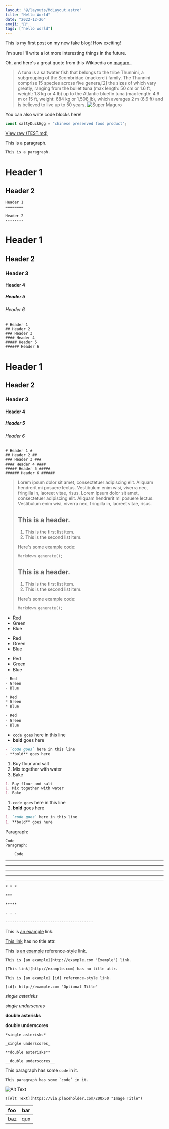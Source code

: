 ```yaml
---
layout: "@/layouts/MdLayout.astro"
title: "Hello World"
date: "2022-12-26"
emoji: "📖"
tags: ["hello world"]
---
```


This is my first post on my new fake blog! How exciting!

I'm sure I'll write a lot more interesting things in the future.

Oh, and here's a great quote from this Wikipedia on
[maguro ](https://en.wikipedia.org/wiki/Tuna).

> A tuna is a saltwater fish that belongs to the tribe Thunnini, a subgrouping of the Scombridae (mackerel) family.
> The Thunnini comprise 15 species across five genera,[2] the sizes of which vary greatly,
> ranging from the bullet tuna (max length: 50 cm or 1.6 ft, weight: 1.8 kg or 4 lb) up to the Atlantic bluefin tuna (max length: 4.6 m or 15 ft, weight: 684 kg or 1,508 lb),
> which averages 2 m (6.6 ft) and is believed to live up to 50 years.
> ![Super Maguro](./maguro.png)

You can also write code blocks here!

```js
const saltyDuckEgg = "chinese preserved food product";
```

[View raw (TEST.md)](https://raw.github.com/adamschwartz/github-markdown-kitchen-sink/master/README.md)

This is a paragraph.

    This is a paragraph.

# Header 1

## Header 2

    Header 1
    ========

    Header 2
    --------

# Header 1

## Header 2

### Header 3

#### Header 4

##### Header 5

###### Header 6

    # Header 1
    ## Header 2
    ### Header 3
    #### Header 4
    ##### Header 5
    ###### Header 6

# Header 1

## Header 2

### Header 3

#### Header 4

##### Header 5

###### Header 6

    # Header 1 #
    ## Header 2 ##
    ### Header 3 ###
    #### Header 4 ####
    ##### Header 5 #####
    ###### Header 6 ######

> Lorem ipsum dolor sit amet, consectetuer adipiscing elit. Aliquam hendrerit mi posuere lectus. Vestibulum enim wisi, viverra nec, fringilla in, laoreet vitae, risus.
> Lorem ipsum dolor sit amet, consectetuer adipiscing elit. Aliquam hendrerit mi posuere lectus. Vestibulum enim wisi, viverra nec, fringilla in, laoreet vitae, risus.
>
> ## This is a header.
>
> 1. This is the first list item.
> 2. This is the second list item.
>
> Here's some example code:
>
>     Markdown.generate();
>
> ## This is a header.
>
> 1. This is the first list item.
> 2. This is the second list item.
>
> Here's some example code:
>
>     Markdown.generate();

- Red
- Green
- Blue

* Red
* Green
* Blue

- Red
- Green
- Blue

```markdown:title=example-file.js
- Red
- Green
- Blue

* Red
* Green
* Blue

- Red
- Green
- Blue
```

- `code goes` here in this line
- **bold** goes here

```markdown
- `code goes` here in this line
- **bold** goes here
```

1. Buy flour and salt
1. Mix together with water
1. Bake

```markdown
1. Buy flour and salt
1. Mix together with water
1. Bake
```

1. `code goes` here in this line
1. **bold** goes here

```markdown
1. `code goes` here in this line
1. **bold** goes here
```

Paragraph:

    Code
    Paragraph:

        Code

---

---

---

---

---

    * * *

    ***

    *****

    - - -

    ---------------------------------------

This is [an example](http://example.com "Example") link.

[This link](http://example.com) has no title attr.

This is [an example][id] reference-style link.

[id]: http://example.com "Optional Title"

    This is [an example](http://example.com "Example") link.

    [This link](http://example.com) has no title attr.

    This is [an example] [id] reference-style link.

    [id]: http://example.com "Optional Title"

_single asterisks_

_single underscores_

**double asterisks**

**double underscores**

    *single asterisks*

    _single underscores_

    **double asterisks**

    __double underscores__

This paragraph has some `code` in it.

    This paragraph has some `code` in it.

![Alt Text](https://via.placeholder.com/200x50 "Image Title")

    ![Alt Text](https://via.placeholder.com/200x50 "Image Title")

| foo | bar |
| :-- | :-: |
| baz | qux |
